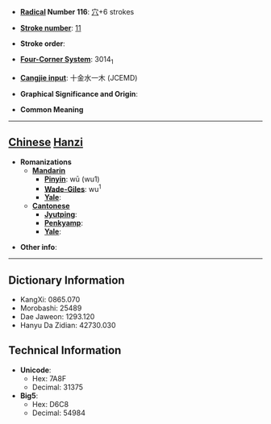* '''[[Wiktionary:Chinese radical index| Radical]] Number 116''': [[Wiktionary:Chinese radical index 穴|穴]]+6 strokes

* '''[[Wiktionary:Chinese total strokes index|Stroke number]]''': [[Wiktionary:Chinese total strokes index 11|11]]

* '''Stroke order''': 

* '''[[Wiktionary:Chinese four corner index|Four-Corner System]]''': 3014<sub>1</sub>

* '''[[Wiktionary:Chinese Cangjie index|Cangjie input]]''': 十金水一木 (JCEMD)

* '''Graphical Significance and Origin''': 

* '''Common Meaning'''

----

== [[Chinese]] [[Hanzi]] ==

* '''Romanizations'''
** '''[[Mandarin]]'''
*** '''[[Pinyin]]''': wū (wu1)
*** '''[[Wade-Giles]]''': wu<sup>1</sup>
*** '''[[Yale]]''': 
** '''[[Cantonese]]'''
*** '''[[Jyutping]]''':
*** '''[[Penkyamp]]''': 
*** '''[[Yale]]''': 

* '''Other info''': 

----

== Dictionary Information ==

* KangXi: 0865.070
* Morobashi: 25489
* Dae Jaweon: 1293.120
* Hanyu Da Zidian: 42730.030

== Technical Information ==

* '''Unicode''':
** Hex: 7A8F
** Decimal: 31375
* '''Big5''':
** Hex: D6C8
** Decimal: 54984